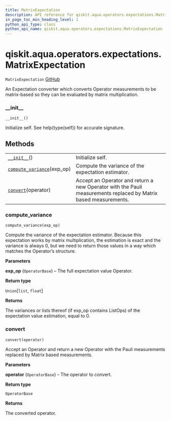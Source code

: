 ```yaml
---
title: MatrixExpectation
description: API reference for qiskit.aqua.operators.expectations.MatrixExpectation
in_page_toc_min_heading_level: 1
python_api_type: class
python_api_name: qiskit.aqua.operators.expectations.MatrixExpectation
---
```


# qiskit.aqua.operators.expectations.MatrixExpectation

<span id="qiskit.aqua.operators.expectations.MatrixExpectation" />

`MatrixExpectation` [GitHub](https://github.com/qiskit-community/qiskit-aqua/tree/stable/0.9/qiskit/aqua/operators/expectations/matrix_expectation.py "view source code")

An Expectation converter which converts Operator measurements to be matrix-based so they can be evaluated by matrix multiplication.

### \_\_init\_\_

<span id="qiskit.aqua.operators.expectations.MatrixExpectation.__init__" />

`__init__()`

Initialize self. See help(type(self)) for accurate signature.

## Methods

|                                                                                                                                                                               |                                                                                                                 |
| ----------------------------------------------------------------------------------------------------------------------------------------------------------------------------- | --------------------------------------------------------------------------------------------------------------- |
| [`__init__`](#qiskit.aqua.operators.expectations.MatrixExpectation.__init__ "qiskit.aqua.operators.expectations.MatrixExpectation.__init__")()                                | Initialize self.                                                                                                |
| [`compute_variance`](#qiskit.aqua.operators.expectations.MatrixExpectation.compute_variance "qiskit.aqua.operators.expectations.MatrixExpectation.compute_variance")(exp\_op) | Compute the variance of the expectation estimator.                                                              |
| [`convert`](#qiskit.aqua.operators.expectations.MatrixExpectation.convert "qiskit.aqua.operators.expectations.MatrixExpectation.convert")(operator)                           | Accept an Operator and return a new Operator with the Pauli measurements replaced by Matrix based measurements. |

### compute\_variance

<span id="qiskit.aqua.operators.expectations.MatrixExpectation.compute_variance" />

`compute_variance(exp_op)`

Compute the variance of the expectation estimator. Because this expectation works by matrix multiplication, the estimation is exact and the variance is always 0, but we need to return those values in a way which matches the Operator’s structure.

**Parameters**

**exp\_op** (`OperatorBase`) – The full expectation value Operator.

**Return type**

`Union`\[`list`, `float`]

**Returns**

The variances or lists thereof (if exp\_op contains ListOps) of the expectation value estimation, equal to 0.

### convert

<span id="qiskit.aqua.operators.expectations.MatrixExpectation.convert" />

`convert(operator)`

Accept an Operator and return a new Operator with the Pauli measurements replaced by Matrix based measurements.

**Parameters**

**operator** (`OperatorBase`) – The operator to convert.

**Return type**

`OperatorBase`

**Returns**

The converted operator.

